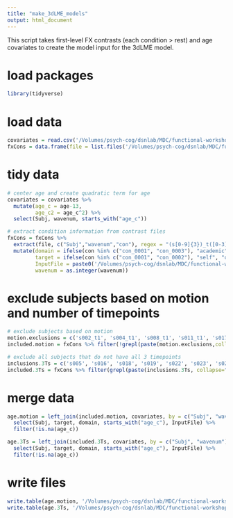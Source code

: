 ```yaml
---
title: "make_3dLME_models"
output: html_document
---
```


This script takes first-level FX contrasts (each condition > rest) and age covariates to create the model input for the 3dLME model.

# load packages
```r
library(tidyverse)
```

# load data
```r
covariates = read.csv('/Volumes/psych-cog/dsnlab/MDC/functional-workshop/data/covariates/age.csv')
fxCons = data.frame(file = list.files('/Volumes/psych-cog/dsnlab/MDC/functional-workshop/data/FX_models/'))
```

# tidy data
```r
# center age and create quadratic term for age
covariates = covariates %>%
  mutate(age_c = age-13,
         age_c2 = age_c^2) %>%
  select(Subj, wavenum, starts_with("age_c"))

# extract condition information from contrast files
fxCons = fxCons %>%
  extract(file, c("Subj","wavenum","con"), regex = "(s[0-9]{3})_t([0-3]{1})_(con_[0-4]{4}).nii", remove = FALSE) %>%
  mutate(domain = ifelse(con %in% c("con_0001", "con_0003"), "academic", "social"),
         target = ifelse(con %in% c("con_0001", "con_0002"), "self", "other"),
         InputFile = paste0('/Volumes/psych-cog/dsnlab/MDC/functional-workshop/data/FX_models/',file,' /'),
         wavenum = as.integer(wavenum))
```

# exclude subjects based on motion and number of timepoints
```r
# exclude subjects based on motion
motion.exclusions = c('s002_t1', 's004_t1', 's008_t1', 's011_t1', 's017_t1', 's026_t1', 's033_t2', 's034_t1', 's041_t1', 's044_t1', 's047_t1', 's051_t1', 's054_t1', 's057_t1', 's059_t1', 's061_t1', 's063_t1', 's070_t2', 's074_t1', 's074_t2', 's078_t1', 's084_t1', 's090_t2', 's090_t3', 's094_t1', 's094_t2', 's096_t1')
included.motion = fxCons %>% filter(!grepl(paste(motion.exclusions,collapse="|"), file))

# exclude all subjects that do not have all 3 timepoints
inclusions.3Ts = c('s005', 's016', 's018', 's019', 's022', 's023', 's024', 's029', 's030', 's032', 's035', 's038', 's040', 's042', 's045', 's058', 's064', 's065', 's072', 's073', 's081', 's089')
included.3Ts = fxCons %>% filter(grepl(paste(inclusions.3Ts, collapse="|"), Subj))
```

# merge data
```r
age.motion = left_join(included.motion, covariates, by = c("Subj", "wavenum")) %>%
  select(Subj, target, domain, starts_with("age_c"), InputFile) %>%
  filter(!is.na(age_c))

age.3Ts = left_join(included.3Ts, covariates, by = c("Subj", "wavenum")) %>%
  select(Subj, target, domain, starts_with("age_c"), InputFile) %>%
  filter(!is.na(age_c))
```

# write files
```r
write.table(age.motion, '/Volumes/psych-cog/dsnlab/MDC/functional-workshop/code/RX_comparison/AFNI/model_all.txt', sep = "\t", quote=FALSE, row.names = FALSE)
write.table(age.3Ts, '/Volumes/psych-cog/dsnlab/MDC/functional-workshop/code/RX_comparison/AFNI/model_3Ts.txt', sep = "\t", quote=FALSE, row.names = FALSE)
```
